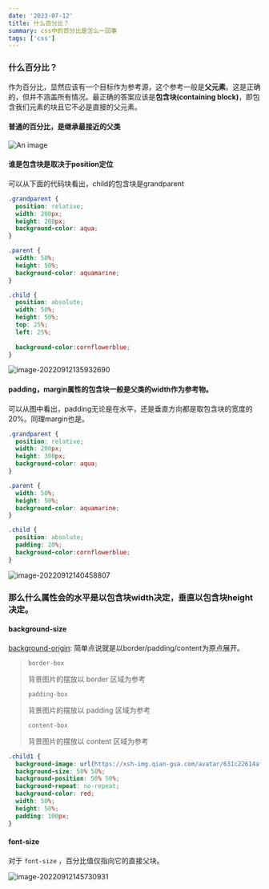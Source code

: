 ```yaml
---
date: '2023-07-12'
title: 什么百分比？
summary: css中的百分比是怎么一回事
tags: ['css']
---
```



### 什么百分比？

作为百分比，显然应该有一个目标作为参考源，这个参考一般是**父元素**。这是正确的，但并不涵盖所有情况。最正确的答案应该是**包含块(containing block)**，即包含我们元素的块且它不必是直接的父元素。

#### 普通的百分比，是继承最接近的父类


![An image](https://p9-juejin.byteimg.com/tos-cn-i-k3u1fbpfcp/746eb59f83174cb499837865e694007b~tplv-k3u1fbpfcp-zoom-in-crop-mark:3326:0:0:0.awebp?)

#### 谁是包含块是取决于position定位

可以从下面的代码块看出，child的包含块是grandparent

```css
.grandparent {
  position: relative;
  width: 200px;
  height: 200px;
  background-color: aqua;
}

.parent {
  width: 50%;
  height: 50%;
  background-color: aquamarine;
}

.child {
  position: absolute;
  width: 50%;
  height: 50%;
  top: 25%;
  left: 25%;
  
  background-color:cornflowerblue;
}
```

![image-20220912135932690](https://p1-juejin.byteimg.com/tos-cn-i-k3u1fbpfcp/65d91b3d2a164f378fa037019d4e5240~tplv-k3u1fbpfcp-zoom-in-crop-mark:3326:0:0:0.awebp?)



#### padding，margin属性的包含块一般是父类的width作为参考物。

可以从图中看出，padding无论是在水平，还是垂直方向都是取包含块的宽度的20%。同理margin也是。

```css
.grandparent {
  position: relative;
  width: 200px;
  height: 300px;
  background-color: aqua;
}

.parent {
  width: 50%;
  height: 50%;
  background-color: aquamarine;
}

.child {
  position: absolute;
  padding: 20%;
  background-color:cornflowerblue;
}
```

![image-20220912140458807](https://p9-juejin.byteimg.com/tos-cn-i-k3u1fbpfcp/b45dd10675df4f3998ab5e32d44a0430~tplv-k3u1fbpfcp-zoom-in-crop-mark:3326:0:0:0.awebp?)



### 那么什么属性会的水平是以包含块width决定，垂直以包含块height决定。

#### background-size

[background-origin](https://developer.mozilla.org/zh-CN/docs/Web/CSS/background-origin): 简单点说就是以border/padding/content为原点展开。

>```
>border-box
>```
>
>背景图片的摆放以 border 区域为参考
>
>```
>padding-box
>```
>
>背景图片的摆放以 padding 区域为参考
>
>```
>content-box
>```
>
>背景图片的摆放以 content 区域为参考

```css
.child1 {
  background-image: url(https://xsh-img.qian-gua.com/avatar/631c22614af44d33ea8541cd.jpg);
  background-size: 50% 50%;
  background-position: 50% 50%;
  background-repeat: no-repeat;
  background-color: red;
  width: 50%;
  height: 50%;
  padding: 100px;
}
```



#### font-size

对于 `font-size` ，百分比值仅指向它的直接父块。

![image-20220912145730931](https://p3-juejin.byteimg.com/tos-cn-i-k3u1fbpfcp/e8177078be304f83a593f21f8e871782~tplv-k3u1fbpfcp-zoom-in-crop-mark:3326:0:0:0.awebp?)